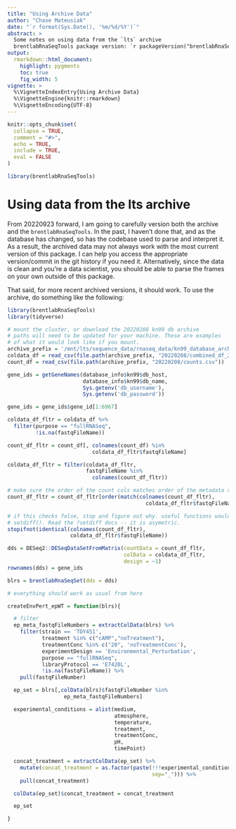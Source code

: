 ```yaml
---
title: "Using Archive Data"
author: "Chase Mateusiak"
date: "`r format(Sys.Date(), '%m/%d/%Y')`"
abstract: >
  Some notes on using data from the `lts` archive
  brentlabRnaSeqTools package version: `r packageVersion("brentlabRnaSeqTools")`
output:
  rmarkdown::html_document:
    highlight: pygments
    toc: true
    fig_width: 5
vignette: >
  %\VignetteIndexEntry{Using Archive Data}
  %\VignetteEngine{knitr::rmarkdown}
  %\VignetteEncoding{UTF-8}
---
```



```r
knitr::opts_chunk$set(
  collapse = TRUE,
  comment = "#>",
  echo = TRUE,
  include = TRUE,
  eval = FALSE
)
```

```r
library(brentlabRnaSeqTools)
```

# Using data from the lts archive

From 20220923 forward, I am going to carefully version both the archive and 
the `brentlabRnaSeqTools`. In the past, I haven't done that, and as the database 
has changed, so has the codebase used to parse and interpret it. As a result, 
the archived data may not always work with the most current version of this 
package. I can help you access the appropriate version/commit in the git history 
if you need it. Alternatively, since the data is clean and you're a data scientist, 
you should be able to parse the frames on your own outside of this package.

That said, for more recent archived versions, it should work. To use the archive, 
do something like the following:

```r
library(brentlabRnaSeqTools)
library(tidyverse)

# mount the cluster, or download the 20220208 kn99 db archive
# paths will need to be updated for your machine. These are examples
# of what it would look like if you mount.
archive_prefix = '/mnt/lts/sequence_data/rnaseq_data/kn99_database_archive'
coldata_df = read_csv(file.path(archive_prefix, "20220208/combined_df_20220208.csv"))
count_df = read_csv(file.path(archive_prefix, "20220208/counts.csv"))

gene_ids = getGeneNames(database_info$kn99$db_host,
                        database_info$kn99$db_name,
                        Sys.getenv('db_username'),
                        Sys.getenv('db_password'))

gene_ids = gene_ids$gene_id[1:6967]

coldata_df_fltr = coldata_df %>%
  filter(purpose == "fullRNASeq",
         !is.na(fastqFileName))

count_df_fltr = count_df[, colnames(count_df) %in% 
                           coldata_df_fltr$fastqFileName]

coldata_df_fltr = filter(coldata_df_fltr, 
                         fastqFileName %in% 
                           colnames(count_df_fltr))

# make sure the order of the count cols matches order of the metadata rows
count_df_fltr = count_df_fltr[order(match(colnames(count_df_fltr),
                                            coldata_df_fltr$fastqFileName))]

# if this checks false, stop and figure out why. useful functions would be 
# setdiff(). Read the ?setdiff docs -- it is asymetric.
stopifnot(identical(colnames(count_df_fltr), 
                    coldata_df_fltr$fastqFileName))

dds = DESeq2::DESeqDataSetFromMatrix(countData = count_df_fltr,
                                     colData = coldata_df_fltr, 
                                     design = ~1)
rownames(dds) = gene_ids

blrs = brentlabRnaSeqSet(dds = dds)

# everything should work as usual from here
```
```r
createEnvPert_epWT = function(blrs){

  # filter
  ep_meta_fastqFileNumbers = extractColData(blrs) %>%
    filter(strain == 'TDY451',
           treatment %in% c("cAMP","noTreatment"),
           treatmentConc %in% c("20", 'noTreatmentConc'),
           experimentDesign == 'Environmental_Perturbation',
           purpose == "fullRNASeq",
           libraryProtocol == 'E7420L',
           !is.na(fastqFileName)) %>%
    pull(fastqFileNumber)

  ep_set = blrs[,colData(blrs)$fastqFileNumber %in%
                  ep_meta_fastqFileNumbers]

  experimental_conditions = alist(medium,
                                  atmosphere,
                                  temperature,
                                  treatment,
                                  treatmentConc,
                                  pH,
                                  timePoint)

  concat_treatment = extractColData(ep_set) %>%
    mutate(concat_treatment = as.factor(paste(!!!experimental_conditions,
                                              sep="_"))) %>%
    pull(concat_treatment)

  colData(ep_set)$concat_treatment = concat_treatment

  ep_set

}
```
